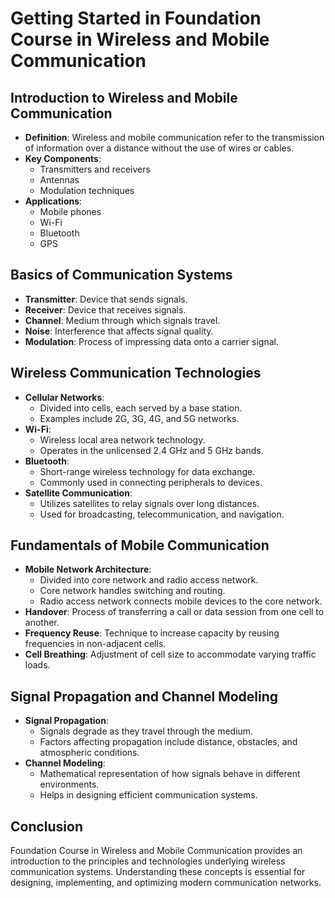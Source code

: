 # Getting Started in Foundation Course in Wireless and Mobile Communication

## Introduction to Wireless and Mobile Communication

- **Definition**: Wireless and mobile communication refer to the transmission of information over a distance without the use of wires or cables.
- **Key Components**: 
  - Transmitters and receivers
  - Antennas
  - Modulation techniques
- **Applications**: 
  - Mobile phones
  - Wi-Fi
  - Bluetooth
  - GPS

## Basics of Communication Systems

- **Transmitter**: Device that sends signals.
- **Receiver**: Device that receives signals.
- **Channel**: Medium through which signals travel.
- **Noise**: Interference that affects signal quality.
- **Modulation**: Process of impressing data onto a carrier signal.

## Wireless Communication Technologies

- **Cellular Networks**:
  - Divided into cells, each served by a base station.
  - Examples include 2G, 3G, 4G, and 5G networks.
- **Wi-Fi**:
  - Wireless local area network technology.
  - Operates in the unlicensed 2.4 GHz and 5 GHz bands.
- **Bluetooth**:
  - Short-range wireless technology for data exchange.
  - Commonly used in connecting peripherals to devices.
- **Satellite Communication**:
  - Utilizes satellites to relay signals over long distances.
  - Used for broadcasting, telecommunication, and navigation.

## Fundamentals of Mobile Communication

- **Mobile Network Architecture**:
  - Divided into core network and radio access network.
  - Core network handles switching and routing.
  - Radio access network connects mobile devices to the core network.
- **Handover**: Process of transferring a call or data session from one cell to another.
- **Frequency Reuse**: Technique to increase capacity by reusing frequencies in non-adjacent cells.
- **Cell Breathing**: Adjustment of cell size to accommodate varying traffic loads.

## Signal Propagation and Channel Modeling

- **Signal Propagation**:
  - Signals degrade as they travel through the medium.
  - Factors affecting propagation include distance, obstacles, and atmospheric conditions.
- **Channel Modeling**:
  - Mathematical representation of how signals behave in different environments.
  - Helps in designing efficient communication systems.

## Conclusion

Foundation Course in Wireless and Mobile Communication provides an introduction to the principles and technologies underlying wireless communication systems. Understanding these concepts is essential for designing, implementing, and optimizing modern communication networks.